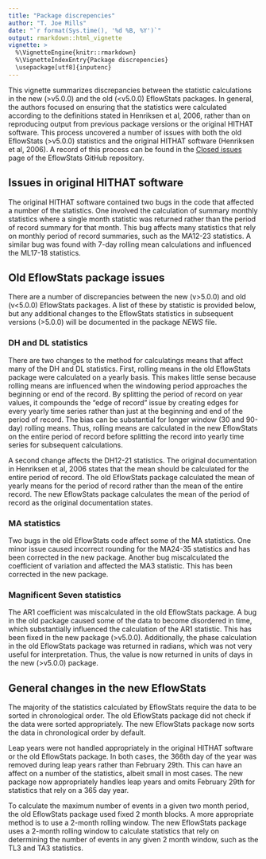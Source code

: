 ```yaml
---
title: "Package discrepencies"
author: "T. Joe Mills"
date: "`r format(Sys.time(), '%d %B, %Y')`"
output: rmarkdown::html_vignette
vignette: >
  %\VignetteEngine{knitr::rmarkdown}
  %\VignetteIndexEntry{Package discrepencies}
  \usepackage[utf8]{inputenc}
---
```


This vignette summarizes discrepancies between the statistic calculations in the new (>v5.0.0) and the old (<v5.0.0) EflowStats packages. In general, the authors focused on ensuring that the statistics were calculated according to the definitions stated in Henriksen et al, 2006, rather than on reproducing output from previous package versions or the original HITHAT software. This process uncovered a number of issues with both the old EflowStats (>v5.0.0) statistics and the original HITHAT software (Henriksen et al, 2006). A record of this process can be found in the [Closed issues](https://github.com/DOI-USGS/EflowStats/issues?q=is%3Aissue+is%3Aclosed) page of the EflowStats GitHub repository.

## Issues in original HITHAT software

The original HITHAT software contained two bugs in the code that affected a number of the statistics. One involved the calculation of summary monthly statistics where a single month statistic was returned rather than the period of record summary for that month. This bug affects many statistics that rely on monthly period of record summaries, such as the MA12-23 statistics. A similar bug was found with 7-day rolling mean calculations and influenced the ML17-18 statistics.

## Old EflowStats package issues

There are a number of discrepancies between the new (v>5.0.0) and old (v<5.0.0) EflowStats packages. A list of these by statistic is provided below, but any additional changes to the EflowStats statistics in subsequent versions (>5.0.0) will be documented in the package _NEWS_ file. 

### DH and DL statistics

There are two changes to the method for calculatings means that affect many of the DH and DL statistics. First, rolling means in the old EflowStats package were calculated on a yearly basis. This makes little sense because rolling means are influenced when the windowing period approaches the beginning or end of the record. By splitting the period of record on year values, it compounds the "edge of record" issue by creating edges for every yearly time series rather than just at the beginning and end of the period of record. The bias can be substantial for longer window (30 and 90-day) rolling means. Thus, rolling means are calculated in the new EflowStats on the entire period of record before splitting the record into yearly time series for subsequent calculations.

A second change affects the DH12-21 statistics. The original documentation in Henriksen et al, 2006 states that the mean should be calculated for the entire period of record. The old EflowStats package calculated the mean of yearly means for the period of record rather than the mean of the entire record. The new EflowStats package calculates the mean of the period of record as the original documentation states.

### MA statistics
Two bugs in the old EflowStats code affect some of the MA statistics. One minor issue caused incorrect rounding for the MA24-35 statistics and has been corrected in the new package. Another bug miscalculated the coefficient of variation and affected the MA3 statistic. This has been corrected in the new package.

### Magnificent Seven statistics
The AR1 coefficient was miscalculated in the old EflowStats package. A bug in the old package caused some of the data to become disordered in time, which substantially influenced the calculation of the AR1 statistic. This has been fixed in the new package (>v5.0.0). Additionally, the phase calculation in the old EflowStats package was returned in radians, which was not very useful for interpretation. Thus, the value is now returned in units of days in the new (>v5.0.0) package.

## General changes in the new EflowStats

The majority of the statistics calculated by EflowStats require the data to be sorted in chronological order. The old EflowStats package did not check if the data were sorted appropriately. The new EflowStats package now sorts the data in chronological order by default.

Leap years were not handled appropriately in the original HITHAT software or the old EflowStats package. In both cases, the 366th day of the year was removed during leap years rather than February 29th. This can have an affect on a number of the statistics, albeit small in most cases. The new package now appropriately handles leap years and omits February 29th for statistics that rely on a 365 day year.

To calculate the maximum number of events in a given two month period, the old EflowStats package used fixed 2 month blocks. A more appropriate method is to use a 2-month rolling window. The new EflowStats package uses a 2-month rolling window to calculate statistics that rely on determining the number of events in any given 2 month window, such as the TL3 and TA3 statistics.


